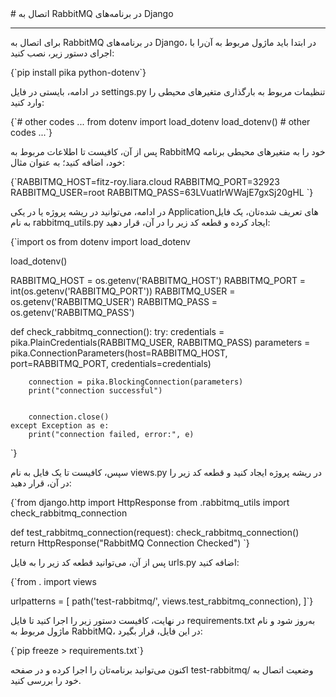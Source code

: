 

<Layout>
<Head>
<title>مستندات اتصال به RabbitMQ در پلتفرم Django - لیارا</title>
<meta property="og:title" content="مستندات خدمات رایانش ابری لیارا" />
<meta property="og:description" content="مستندات قدم به قدم اتصال به پیام‌رسان RabbitMQ در فریم‌ورک Django"  />
<meta property="og:image" content="https://media.liara.ir/logos/liara-poster.jpg" />
</Head>
# اتصال به RabbitMQ در برنامه‌های Django
<hr className="mb-2" />

برای اتصال به RabbitMQ در برنامه‌های Django، در ابتدا باید ماژول مربوط به آن‌را با اجرای دستور زیر، نصب کنید:

<div className="h-2" />
    <div dir='ltr'>
    <Highlight className="bash">
        {`pip install pika python-dotenv`}
    </Highlight>
    </div>
<div className="h-2" />

در ادامه، بایستی در فایل <Important>settings.py</Important> تنظیمات مربوط به بارگذاری متغیرهای محیطی را وارد کنید: 

<div className="h-2" />
    <div dir='ltr'>
    <Highlight className="python">
        {`# other codes ...
from dotenv import load_dotenv
load_dotenv()
# other codes ...`}
    </Highlight>
    </div>
<div className="h-2" />

پس از آن، کافیست تا 
اطلاعات مربوط به RabbitMQ خود را 
به متغیرهای محیطی برنامه خود، اضافه کنید؛ به عنوان مثال:

<div className="h-2" />
    <div dir='ltr'>
    <Highlight className="bash">
        {`RABBITMQ_HOST=fitz-roy.liara.cloud
RABBITMQ_PORT=32923
RABBITMQ_USER=root
RABBITMQ_PASS=63LVuatIrWWajE7gxSj20gHL
`}
    </Highlight>
    </div>
<div className="h-2" />

در ادامه، می‌توانید در ریشه پروژه یا در یکی Applicationهای تعریف شده‌تان، یک فایل به نام <Important>rabbitmq_utils.py</Important> ایجاد کرده و قطعه کد زیر را در آن، قرار دهید:
<div className="h-2" />
    <div dir='ltr'>
    <Highlight className="py">
        {`import os
from dotenv import load_dotenv

load_dotenv()

RABBITMQ_HOST = os.getenv('RABBITMQ_HOST')
RABBITMQ_PORT = int(os.getenv('RABBITMQ_PORT'))
RABBITMQ_USER = os.getenv('RABBITMQ_USER')
RABBITMQ_PASS = os.getenv('RABBITMQ_PASS')

def check_rabbitmq_connection():
    try:
        credentials = pika.PlainCredentials(RABBITMQ_USER, RABBITMQ_PASS)
        parameters  = pika.ConnectionParameters(host=RABBITMQ_HOST, port=RABBITMQ_PORT, credentials=credentials)

        connection = pika.BlockingConnection(parameters)
        print("connection successful")

        
        connection.close()
    except Exception as e:
        print("connection failed, error:", e)
`}
    </Highlight>
    </div>
<div className="h-2" />

سپس، کافیست تا یک فایل به نام <Important>views.py</Important> در ریشه پروژه ایجاد کنید و قطعه کد زیر را در آن، قرار دهید: 
<div className="h-2" />
    <div dir='ltr'>
    <Highlight className="bash">
        {`from django.http import HttpResponse
from .rabbitmq_utils import check_rabbitmq_connection

def test_rabbitmq_connection(request):
    check_rabbitmq_connection()
    return HttpResponse("RabbitMQ Connection Checked")
`}
    </Highlight>
    </div>
<div className="h-2" />


پس از آن، می‌توانید قطعه کد زیر را به فایل <Important>urls.py</Important> اضافه کنید: 
<div className="h-2" />
    <div dir='ltr'>
    <Highlight className="py">
        {`from . import views

urlpatterns = [
    path('test-rabbitmq/', views.test_rabbitmq_connection),
]`}
    </Highlight>
    </div>
<div className="h-2" />

در نهایت، کافیست دستور زیر را اجرا کنید تا فایل <Important>requirements.txt</Important> به‌روز شود و نام ماژول مربوط به RabbitMQ، در این فایل، قرار بگیرد:
<div className="h-2" />
    <div dir='ltr'>
    <Highlight className="bash">
        {`pip freeze > requirements.txt`}
    </Highlight>
    </div>
<div className="h-2" />

اکنون می‌توانید برنامه‌تان را اجرا کرده و در صفحه <Important>test-rabbitmq/</Important> وضعیت اتصال به خود را بررسی کنید.


</Layout>